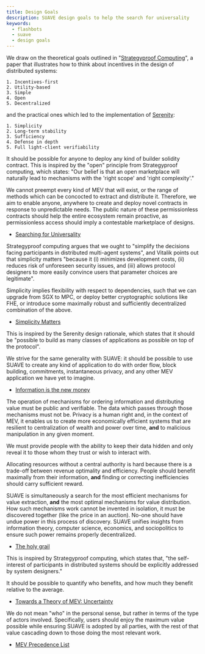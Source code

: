 ```yaml
---
title: Design Goals
description: SUAVE design goals to help the search for universality
keywords:
  - flashbots
  - suave
  - design goals
---
```



We draw on the theoretical goals outlined in "[Strategyproof Computing](https://groups.ischool.berkeley.edu/archive/p2pecon/papers/s1-ng.pdf)", a paper that illustrates how to think about incentives in the design of distributed systems:

```
1. Incentives-first
2. Utility-based
3. Simple
4. Open
5. Decentralized
```

and the practical ones which led to the implementation of [Serenity](https://notes.ethereum.org/@vbuterin/serenity_design_rationale?type=view#Principles):

```
1. Simplicity
2. Long-term stability
3. Sufficiency
4. Defense in depth
5. Full light-client verifiability
```

<Grid>
<GridBlock symbol="I." title="Permissionless">

It should be possible for anyone to deploy any kind of builder solidity contract. This is inspired by the "open" principle from Strategyproof computing, which states: "Our belief is that an open marketplace will naturally lead to mechanisms with the 'right scope' and 'right complexity'."

We cannot preempt every kind of MEV that will exist, or the range of methods which can be concocted to extract and distribute it. Therefore, we aim to enable anyone, anywhere to create and deploy novel contracts in response to unpredictable needs. The public nature of these permissionless contracts should help the entire ecosystem remain proactive, as permissionless access should imply a contestable marketplace of designs.

- [Searching for Universality](https://docs.google.com/file/d/1c0Ok4M3CcPjMCh7-vh6ErfhqlJsh1qau/edit?filetype=mspresentation)

</GridBlock>

<GridBlock symbol="II." title="Simple">

Strategyproof computing argues that we ought to "simplify the decisions facing participants in distributed multi-agent systems", and Vitalik points out that simplicity matters "because it (i) minimizes development costs, (ii) reduces risk of unforeseen security issues, and (iii) allows protocol designers to more easily convince users that parameter choices are legitimate".

Simplicity implies flexibility with respect to dependencies, such that we can upgrade from SGX to MPC, or deploy better cryptographic solutions like FHE, or introduce some maximally robust and sufficiently decentralized combination of the above.

- [Simplicity Matters](https://youtu.be/rI8tNMsozo0)

</GridBlock>
</Grid>

<Grid>
<GridBlock symbol="III." title="Sufficient">

This is inspired by the Serenity design rationale, which states that it should be "possible to build as many classes of applications as possible on top of the protocol".

We strive for the same generality with SUAVE: it should be possible to use SUAVE to create any kind of application to do with order flow, block building, commitments, instantaneous privacy, and any other MEV application we have yet to imagine.

- [Information is the new money](https://www.youtube.com/watch?v=vi-rVTFTb6s)

</GridBlock>

<GridBlock symbol="IV." title="Private">

The operation of mechanisms for ordering information and distributing value must be public and verifiable. The data which passes through those mechanisms must not be. Privacy is a human right and, in the context of MEV, it enables us to create more economically efficient systems that are resilient to centralization of wealth and power over time, <b>and</b> to malicious manipulation in any given moment.

We must provide people with the ability to keep their data hidden and only reveal it to those whom they trust or wish to interact with.

</GridBlock>
</Grid>

<Grid>
<GridBlock symbol="V." title="Decentralized">

Allocating resources without a central authority is hard because there is a trade-off between revenue optimality and efficiency. People should benefit maximally from their information, <b>and</b> finding or correcting inefficiencies should carry sufficient reward.

SUAVE is simultaneously a search for the most efficient mechanisms for value extraction, <b>and</b> the most optimal mechanisms for value distribution. How such mechanisms work cannot be invented in isolation, it must be discovered together (like the price in an auction). No-one should have undue power in this process of discovery. SUAVE unifies insights from information theory, computer science, economics, and sociopolitics to ensure such power remains properly decentralized.

- [The holy grail](https://youtu.be/vi-rVTFTb6s?t=1092)

</GridBlock>

<GridBlock symbol="VI." title="Credible">

This is inspired by Strategyproof computing, which states that, "the self-interest of participants in distributed systems should be explicitly addressed by system designers."

It should be possible to quantify who benefits, and how much they benefit relative to the average.

- [Towards a Theory of MEV: Uncertainty](https://www.youtube.com/watch?v=WYH7n4M016A&t=14626s)

We do not mean "who" in the personal sense, but rather in terms of the type of actors involved. Specifically, users should enjoy the maximum value possible while ensuring SUAVE is adopted by all parties, with the rest of that value cascading down to those doing the most relevant work.

- [MEV Precedence List](https://youtu.be/6oFNYDBH76Q?t=464)

</GridBlock>
</Grid>
